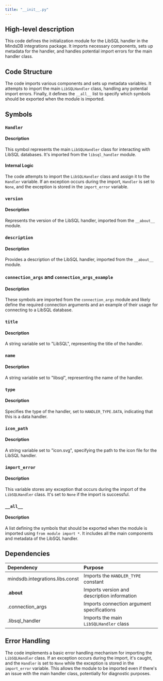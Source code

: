 ```yaml
---
title: "__init__.py"
---
```


## High-level description
This code defines the initialization module for the LibSQL handler in the MindsDB integrations package. It imports necessary components, sets up metadata for the handler, and handles potential import errors for the main handler class.

## Code Structure
The code imports various components and sets up metadata variables. It attempts to import the main `LibSQLHandler` class, handling any potential import errors. Finally, it defines the `__all__` list to specify which symbols should be exported when the module is imported.

## Symbols

### `Handler`
#### Description
This symbol represents the main `LibSQLHandler` class for interacting with LibSQL databases. It's imported from the `libsql_handler` module.

#### Internal Logic
The code attempts to import the `LibSQLHandler` class and assign it to the `Handler` variable. If an exception occurs during the import, `Handler` is set to `None`, and the exception is stored in the `import_error` variable.

### `version`
#### Description
Represents the version of the LibSQL handler, imported from the `__about__` module.

### `description`
#### Description
Provides a description of the LibSQL handler, imported from the `__about__` module.

### `connection_args` and `connection_args_example`
#### Description
These symbols are imported from the `connection_args` module and likely define the required connection arguments and an example of their usage for connecting to a LibSQL database.

### `title`
#### Description
A string variable set to "LibSQL", representing the title of the handler.

### `name`
#### Description
A string variable set to "libsql", representing the name of the handler.

### `type`
#### Description
Specifies the type of the handler, set to `HANDLER_TYPE.DATA`, indicating that this is a data handler.

### `icon_path`
#### Description
A string variable set to "icon.svg", specifying the path to the icon file for the LibSQL handler.

### `import_error`
#### Description
This variable stores any exception that occurs during the import of the `LibSQLHandler` class. It's set to `None` if the import is successful.

### `__all__`
#### Description
A list defining the symbols that should be exported when the module is imported using `from module import *`. It includes all the main components and metadata of the LibSQL handler.

## Dependencies
| Dependency | Purpose |
|:-----------|:--------|
| mindsdb.integrations.libs.const | Imports the `HANDLER_TYPE` constant |
| .__about__ | Imports version and description information |
| .connection_args | Imports connection argument specifications |
| .libsql_handler | Imports the main `LibSQLHandler` class |

## Error Handling
The code implements a basic error handling mechanism for importing the `LibSQLHandler` class. If an exception occurs during the import, it's caught, and the `Handler` is set to `None` while the exception is stored in the `import_error` variable. This allows the module to be imported even if there's an issue with the main handler class, potentially for diagnostic purposes.